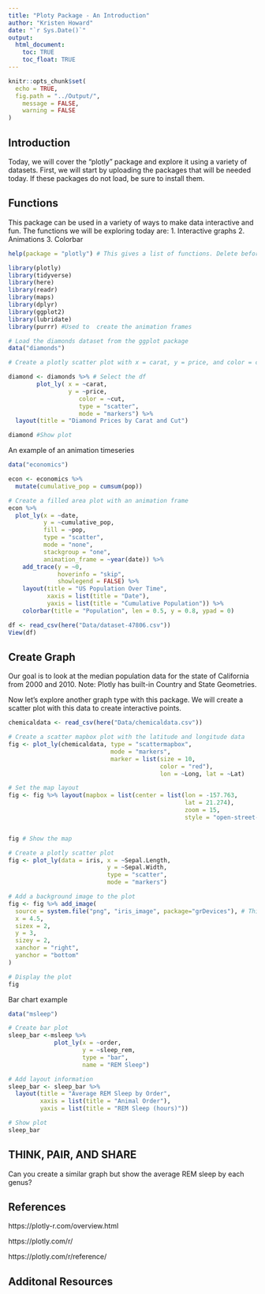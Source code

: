 ```yaml
---
title: "Ploty Package - An Introduction"
author: "Kristen Howard"
date: "`r Sys.Date()`"
output: 
  html_document:
    toc: TRUE
    toc_float: TRUE
---
```


```r
knitr::opts_chunk$set(
  echo = TRUE,
  fig.path = "../Output/",
	message = FALSE,
	warning = FALSE
)
```

## Introduction
Today, we will cover the "plotly" package and explore it using a variety of datasets. First, we will start by uploading the packages that will be needed today. If these packages do not load, be sure to install them.

## Functions
This package can be used in a variety of ways to make data interactive and fun. The functions we will be exploring today are:
1. Interactive graphs
2. Animations
3. Colorbar

```r
help(package = "plotly") # This gives a list of functions. Delete before presenting. . . Maybe the different graph types can be listed. The key point is to show the flexibility of the package and how it can be used on a variety of graph types.
```


```r
library(plotly)
library(tidyverse)
library(here)
library(readr)
library(maps)
library(dplyr)
library(ggplot2)
library(lubridate)
library(purrr) #Used to  create the animation frames
```


```r
# Load the diamonds dataset from the ggplot package
data("diamonds")
```


```r
# Create a plotly scatter plot with x = carat, y = price, and color = cut

diamond <- diamonds %>% # Select the df
        plot_ly( x = ~carat, 
                 y = ~price, 
                    color = ~cut, 
                    type = "scatter",
                    mode = "markers") %>%
  layout(title = "Diamond Prices by Carat and Cut")

diamond #Show plot
```


An example of an animation timeseries
```r
data("economics")

econ <- economics %>%
  mutate(cumulative_pop = cumsum(pop))

# Create a filled area plot with an animation frame
econ %>%
  plot_ly(x = ~date, 
          y = ~cumulative_pop, 
          fill = ~pop,
          type = "scatter", 
          mode = "none",
          stackgroup = "one",
          animation_frame = ~year(date)) %>%
    add_trace(y = ~0, 
              hoverinfo = "skip", 
              showlegend = FALSE) %>%
    layout(title = "US Population Over Time",
           xaxis = list(title = "Date"),
           yaxis = list(title = "Cumulative Population")) %>%
    colorbar(title = "Population", len = 0.5, y = 0.8, ypad = 0)
```



```r
df <- read_csv(here("Data/dataset-47806.csv"))
View(df)
```

## Create Graph

Our goal is to look at the median population data for the state of California from 2000 and 2010. Note: Plotly has built-in Country and State Geometries. 


 Now let's explore another graph type with this package. We will create a scatter plot with this data to create interactive points.
 
```r
chemicaldata <- read_csv(here("Data/chemicaldata.csv"))

# Create a scatter mapbox plot with the latitude and longitude data
fig <- plot_ly(chemicaldata, type = "scattermapbox",
                             mode = "markers", 
                             marker = list(size = 10, 
                                           color = "red"), 
                                           lon = ~Long, lat = ~Lat)

# Set the map layout
fig <- fig %>% layout(mapbox = list(center = list(lon = -157.763, 
                                                  lat = 21.274),
                                                  zoom = 15, 
                                                  style = "open-street-map"))


fig # Show the map
```

```r
# Create a plotly scatter plot
fig <- plot_ly(data = iris, x = ~Sepal.Length, 
                            y = ~Sepal.Width, 
                            type = "scatter",
                            mode = "markers")

# Add a background image to the plot
fig <- fig %>% add_image(
  source = system.file("png", "iris_image", package="grDevices"), # This is not working
  x = 4.5,
  sizex = 2,
  y = 3,
  sizey = 2,
  xanchor = "right",
  yanchor = "bottom"
)

# Display the plot
fig
```

Bar chart example
```r
data("msleep")

# Create bar plot
sleep_bar <-msleep %>%
             plot_ly(x = ~order, 
                     y = ~sleep_rem,
                     type = "bar", 
                     name = "REM Sleep")

# Add layout information
sleep_bar <- sleep_bar %>% 
  layout(title = "Average REM Sleep by Order", 
         xaxis = list(title = "Animal Order"), 
         yaxis = list(title = "REM Sleep (hours)"))

# Show plot
sleep_bar
```
## THINK, PAIR, AND SHARE
Can you create a similar graph but show the average REM sleep by each genus?


## References

https://plotly-r.com/overview.html

https://plotly.com/r/

https://plotly.com/r/reference/


## Additonal Resources
